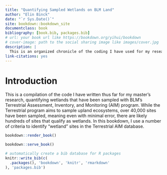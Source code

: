 ```yaml
--- 
title: "Quantifying Sampled Wetlands on BLM Land"
author: "Elin Binck"
date: "`r Sys.Date()`"
site: bookdown::bookdown_site
documentclass: book
bibliography: [book.bib, packages.bib]
# url: your book url like https://bookdown.org/yihui/bookdown
# cover-image: path to the social sharing image like images/cover.jpg
description: |
  This is an organized chronicle of the coding I have used for my research thus far..
link-citations: yes
---
```


# Introduction

This is a compilation of the code I have written thus far for my master's research, quantifying wetlands that have been sampled with BLM's Terrestrial Assessment, Inventory, and Monitoring (AIM) program.  While the Terrestrial program aims to sample upland ecosystems, over 40,000 sites have been sampled, meaning even with minimal error, there are likely hundreds of sites that qualify as wetlands.  In this bookdown, I use a number of criteria to identify "wetland" sites in the Terrestrial AIM database. 

```r
bookdown::render_book()
```

```r
bookdown::serve_book()
```


```r
# automatically create a bib database for R packages
knitr::write_bib(c(
  .packages(), 'bookdown', 'knitr', 'rmarkdown'
), 'packages.bib')
```
